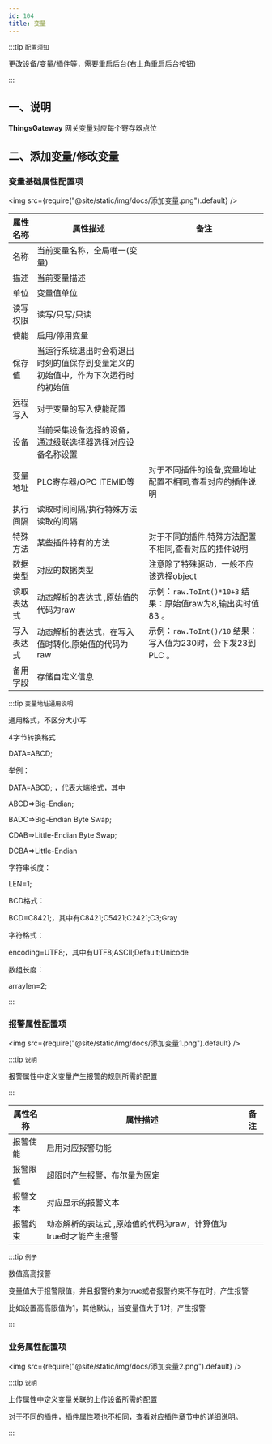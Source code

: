 ```yaml
---
id: 104
title: 变量
---
```




:::tip `配置须知`

 更改设备/变量/插件等，需要重启后台(右上角重启后台按钮)

:::

## 一、说明

**ThingsGateway** 网关变量对应每个寄存器点位

## 二、添加变量/修改变量

### 变量基础属性配置项

<img src={require("@site/static/img/docs/添加变量.png").default} />

|属性名称| 属性描述| 备注|
|-----------|--------------|-----------------|
|名称| 当前变量名称，全局唯一(变量)| |
|描述| 当前变量描述 ||
|单位| 变量值单位 ||
|读写权限| 读写/只写/只读 ||
|使能| 启用/停用变量 ||
|保存值| 当运行系统退出时会将退出时刻的值保存到变量定义的初始值中，作为下次运行时的初始值 ||
|远程写入| 对于变量的写入使能配置 ||
|设备| 当前采集设备选择的设备，通过级联选择器选择对应设备名称设置 ||
|变量地址| PLC寄存器/OPC ITEMID等 |对于不同插件的设备,变量地址配置不相同,查看对应的插件说明|
|执行间隔| 读取时间间隔/执行特殊方法读取的间隔 ||
|特殊方法| 某些插件特有的方法 |对于不同的插件,特殊方法配置不相同,查看对应的插件说明|
|数据类型| 对应的数据类型 |注意除了特殊驱动，一般不应该选择object|
|读取表达式| 动态解析的表达式 ,原始值的代码为raw|示例：``raw.ToInt()*10+3`` 结果：原始值raw为8,输出实时值83 。|
|写入表达式| 动态解析的表达式，在写入值时转化,原始值的代码为raw|示例：``raw.ToInt()/10`` 结果：写入值为230时，会下发23到PLC 。|
|备用字段| 存储自定义信息 |



:::tip `变量地址通用说明`

通用格式，不区分大小写

4字节转换格式

DATA=ABCD;

举例：

DATA=ABCD; ，代表大端格式，其中

ABCD=>Big-Endian;

BADC=>Big-Endian Byte Swap;

CDAB=>Little-Endian Byte Swap;

DCBA=>Little-Endian

字符串长度：

LEN=1;

BCD格式：

BCD=C8421;，其中有C8421;C5421;C2421;C3;Gray

字符格式：

encoding=UTF8;，其中有UTF8;ASCII;Default;Unicode

数组长度：

arraylen=2;

:::


### 报警属性配置项

<img src={require("@site/static/img/docs/添加变量1.png").default} />

:::tip `说明`

报警属性中定义变量产生报警的规则所需的配置

:::

|属性名称| 属性描述| 备注|
|-----------|--------------|-----------------|
|报警使能| 启用对应报警功能| |
|报警限值| 超限时产生报警，布尔量为固定 ||
|报警文本| 对应显示的报警文本 ||
|报警约束| 动态解析的表达式 ,原始值的代码为raw，计算值为true时才能产生报警 ||

:::tip `例子`

数值高高报警

变量值大于报警限值，并且报警约束为true或者报警约束不存在时，产生报警

比如设置高高限值为1，其他默认，当变量值大于1时，产生报警

:::


### 业务属性配置项
<img src={require("@site/static/img/docs/添加变量2.png").default} />

:::tip `说明`

上传属性中定义变量关联的上传设备所需的配置

对于不同的插件，插件属性项也不相同，查看对应插件章节中的详细说明。

:::


